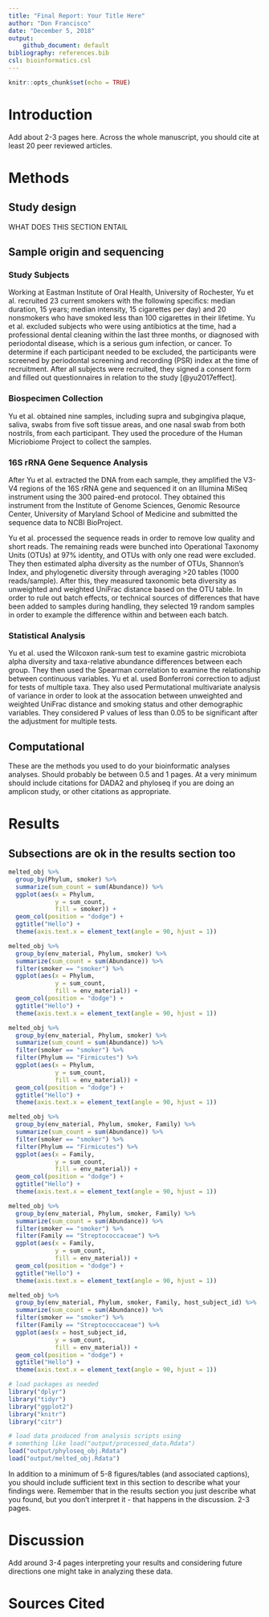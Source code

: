 ```yaml
---
title: "Final Report: Your Title Here"
author: "Don Francisco"
date: "December 5, 2018"
output:
    github_document: default
bibliography: references.bib
csl: bioinformatics.csl
---
```


```r
knitr::opts_chunk$set(echo = TRUE)
```

# Introduction

Add about 2-3 pages here. Across the whole manuscript, you should cite at least 20 peer reviewed articles.

# Methods

## Study design

WHAT DOES THIS SECTION ENTAIL



## Sample origin and sequencing

### Study Subjects 

Working at Eastman Institute of Oral Health, University of Rochester, Yu et al. recruited 23 current smokers with the following specifics: median duration, 15 years; median intensity, 15 cigarettes per day) and 20 nonsmokers who have smoked less than 100 cigarettes in their lifetime. Yu et al. excluded subjects who were using antibiotics at the time, had a professional dental cleaning within the last three months, or diagnosed with periodontal disease, which is a serious gum infection, or cancer. To determine if each participant needed to be excluded, the participants were screened by periodontal screening and recording (PSR) index at the time of recruitment. After all subjects were recruited, they signed a consent form and filled out questionnaires in relation to the study [@yu2017effect]. 

### Biospecimen Collection 

Yu et al. obtained nine samples, including supra and subgingiva plaque, saliva, swabs from five soft tissue areas, and one nasal swab from both nostrils, from each participant. They used the procedure of the Human Micriobiome Project to collect the samples. 

### 16S rRNA Gene Sequence Analysis 

After Yu et al. extracted the DNA from each sample, they amplified the V3-V4 regions of the 16S rRNA gene and sequenced it on an Illumina MiSeq instrument using the 300 paired-end protocol. They obtained this instrument from the Institute of Genome Sciences, Genomic Resource Center, University of Maryland School of Medicine and submitted the sequence data to NCBI BioProject.

Yu et al. processed the sequence reads in order to remove low quality and short reads. The remaining reads were bunched into Operational Taxonomy Units (OTUs) at 97% identity, and OTUs with only one read were excluded. They then estimated alpha diversity as the number of OTUs, Shannon's Index, and phylogenetic diversity through averaging >20 tables (1000 reads/sample). After this, they measured taxonomic beta diversity as unweighted and weighted UniFrac distance based on the OTU table. In order to rule out batch effects, or technical sources of differences that have been added to samples during handling, they selected 19 random samples in order to example the difference within and between each batch. 

### Statistical Analysis

Yu et al. used the Wilcoxon rank-sum test to examine gastric microbiota alpha diversity and taxa-relative abundance differences between each group. They then used the Spearman correlation to examine the relationship between continuous variables. Yu et al. used Bonferroni correction to adjust for tests of multiple taxa. They also used Permutational multivariate analysis of variance in order to look at the assocation between unweighted and weighted UniFrac distance and smoking status and other demographic variables. They considered P values of less than 0.05 to be significant after the adjustment for multiple tests. 

## Computational

These are the methods you used to do your bioinformatic analyses analyses. Should probably be between 0.5 and 1 pages. At a very minimum should include citations for DADA2 and phyloseq if you are doing an amplicon study, or other citations as appropriate.

# Results

## Subsections are ok in the results section too

```r
melted_obj %>%
  group_by(Phylum, smoker) %>%
  summarize(sum_count = sum(Abundance)) %>%
  ggplot(aes(x = Phylum,
             y = sum_count,
             fill = smoker)) +
  geom_col(position = "dodge") +
  ggtitle("Hello") +
  theme(axis.text.x = element_text(angle = 90, hjust = 1))
```

```r
melted_obj %>%
  group_by(env_material, Phylum, smoker) %>%
  summarize(sum_count = sum(Abundance)) %>%
  filter(smoker == "smoker") %>%
  ggplot(aes(x = Phylum,
             y = sum_count,
             fill = env_material)) +
  geom_col(position = "dodge") +
  ggtitle("Hello") +
  theme(axis.text.x = element_text(angle = 90, hjust = 1))
```

```r
melted_obj %>%
  group_by(env_material, Phylum, smoker) %>%
  summarize(sum_count = sum(Abundance)) %>%
  filter(smoker == "smoker") %>%
  filter(Phylum == "Firmicutes") %>%
  ggplot(aes(x = Phylum,
             y = sum_count,
             fill = env_material)) +
  geom_col(position = "dodge") +
  ggtitle("Hello") +
  theme(axis.text.x = element_text(angle = 90, hjust = 1))
```

```r
melted_obj %>%
  group_by(env_material, Phylum, smoker, Family) %>%
  summarize(sum_count = sum(Abundance)) %>%
  filter(smoker == "smoker") %>%
  filter(Phylum == "Firmicutes") %>%
  ggplot(aes(x = Family,
             y = sum_count,
             fill = env_material)) +
  geom_col(position = "dodge") +
  ggtitle("Hello") +
  theme(axis.text.x = element_text(angle = 90, hjust = 1))
```

```r
melted_obj %>%
  group_by(env_material, Phylum, smoker, Family) %>%
  summarize(sum_count = sum(Abundance)) %>%
  filter(smoker == "smoker") %>%
  filter(Family == "Streptococcaceae") %>%
  ggplot(aes(x = Family,
             y = sum_count,
             fill = env_material)) +
  geom_col(position = "dodge") +
  ggtitle("Hello") +
  theme(axis.text.x = element_text(angle = 90, hjust = 1))
```

```r
melted_obj %>%
  group_by(env_material, Phylum, smoker, Family, host_subject_id) %>%
  summarize(sum_count = sum(Abundance)) %>%
  filter(smoker == "smoker") %>%
  filter(Family == "Streptococcaceae") %>%
  ggplot(aes(x = host_subject_id,
             y = sum_count,
             fill = env_material)) +
  geom_col(position = "dodge") +
  ggtitle("Hello") +
  theme(axis.text.x = element_text(angle = 90, hjust = 1))
```


```r
# load packages as needed
library("dplyr")
library("tidyr")
library("ggplot2")
library("knitr")
library("citr")

# load data produced from analysis scripts using
# something like load("output/processed_data.Rdata")
load("output/phyloseq_obj.Rdata")
load("output/melted_obj.Rdata")
```

In addition to a minimum of 5-8 figures/tables (and associated captions), you should include sufficient text in this section to describe what your findings were. Remember that in the results section you just describe what you found, but you don't interpret it - that happens in the discussion. 2-3 pages.

# Discussion

Add around 3-4 pages interpreting your results and considering future directions one might take in analyzing these data.

# Sources Cited
